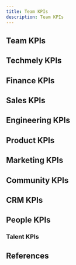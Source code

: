 ```yaml
---
title: Team KPIs
description: Team KPIs
---
```


## Team KPIs

## Techmely KPIs

## Finance KPIs

## Sales KPIs

## Engineering KPIs

## Product KPIs

## Marketing KPIs

## Community KPIs

## CRM KPIs

## People KPIs

### Talent KPIs

## References